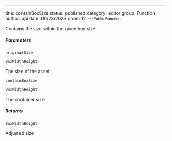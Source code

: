 ---
title: containBoxSize
status: published
category: editor
group: Function
author: api
date: 06/23/2023
order: 12
---<Small>Public Function</Small>

Contains the size within the given box size


##### Parameters


<ParametersTable>

<ParametersTableRow>
<ParametersTableName>

`originalSize`

</ParametersTableName>
<ParametersTableDescription>

```ts
BoxWidthHeight
```

The size of the asset




</ParametersTableDescription>
</ParametersTableRow>
<ParametersTableRow>
<ParametersTableName>

`containBoxSize`

</ParametersTableName>
<ParametersTableDescription>

```ts
BoxWidthHeight
```

The container size




</ParametersTableDescription>
</ParametersTableRow>
</ParametersTable>

##### Returns


```ts
BoxWidthHeight
```

 Adjusted size


